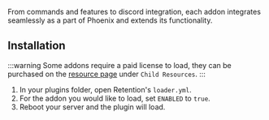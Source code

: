 
From commands and features to discord integration, 
each addon integrates seamlessly as a part of Phoenix and extends its functionality.

## Installation

:::warning
Some addons require a paid license to load, they can be purchased on the
[resource page](https://refinedev.xyz/resources/phoenix.3/) under `Child Resources`.
:::

1. In your plugins folder, open Retention's `loader.yml`.
2. For the addon you would like to load, set `ENABLED` to `true`.
3. Reboot your server and the plugin will load.